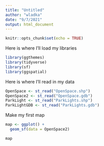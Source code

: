 ```yaml
---
title: "Untitled"
author: "wladka"
date: "9/7/2021"
output: html_document
---
```


```r
knitr::opts_chunk$set(echo = TRUE)
```

Here is where I'll load my libraries

```r
library(ggthemes)
library(tidyverse)
library(sf)
library(ggspatial)
```

Here is where I'll read in my data

```r
OpenSpace <- st_read("OpenSpace.shp")
OpenSpace2 <- st_read("OpenSpace.gdb")
ParkLight <- st_read("ParkLights.shp")
ParkLightGDB <- st_read("ParkLights.gdb")
```

Make my first map

```r
map <- ggplot() +
  geom_sf(data = OpenSpace2)

map

```


